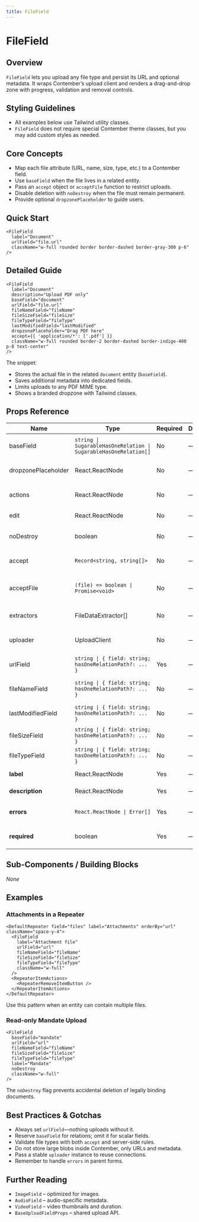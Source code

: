 ```yaml
---
title: FileField
---
```


<!-- Edited by human: false -->
<!-- Examples count: 13 -->
<!-- Source examples: 2 -->
<!-- Playground examples: 1 -->
<!-- External examples: 10 -->
<!-- Import examples: 6 -->

# FileField

## Overview
`FileField` lets you upload any file type and persist its URL and optional metadata.
It wraps Contember’s upload client and renders a drag-and-drop zone with progress, validation and removal controls.

## Styling Guidelines
* All examples below use Tailwind utility classes.
* `FileField` does not require special Contember theme classes, but you may add custom styles as needed.

## Core Concepts
* Map each file attribute (URL, name, size, type, etc.) to a Contember field.
* Use `baseField` when the file lives in a related entity.
* Pass an `accept` object or `acceptFile` function to restrict uploads.
* Disable deletion with `noDestroy` when the file must remain permanent.
* Provide optional `dropzonePlaceholder` to guide users.

## Quick Start
```tsx
<FileField
  label="Document"
  urlField="file.url"
  className="w-full rounded border border-dashed border-gray-300 p-6"
/>
```

## Detailed Guide
```tsx
<FileField
  label="Document"
  description="Upload PDF only"
  baseField="document"
  urlField="file.url"
  fileNameField="fileName"
  fileSizeField="fileSize"
  fileTypeField="fileType"
  lastModifiedField="lastModified"
  dropzonePlaceholder="Drag PDF here"
  accept={{ 'application/*': ['.pdf'] }}
  className="w-full rounded border-2 border-dashed border-indigo-400 p-8 text-center"
/>
```
The snippet:
* Stores the actual file in the related `document` entity (`baseField`).
* Saves additional metadata into dedicated fields.
* Limits uploads to any PDF MIME type.
* Shows a branded dropzone with Tailwind classes.

## Props Reference

| Name | Type | Required | Default | Description |
|------|------|----------|---------|-------------|
| baseField | `string \| SugarableHasOneRelation \| SugarableHasOneRelation[]` | No | — | Relation in which the file is stored |
| dropzonePlaceholder | React.ReactNode | No | — | Content shown inside an empty dropzone |
| actions | React.ReactNode | No | — | Actions displayed next to the picker |
| edit | React.ReactNode | No | — | Custom edit controls |
| noDestroy | boolean | No | — | Disables file removal capability |
| accept | `Record<string, string[]>` | No | — | Allowed MIME types / extensions |
| acceptFile | `(file) => boolean \| Promise<void>` | No | — | Imperative validator, may throw `RejectFileError` |
| extractors | FileDataExtractor[] | No | — | Custom metadata extractors |
| uploader | UploadClient | No | — | Custom uploader instance |
| urlField | `string \| { field: string; hasOneRelationPath?: ... }` | Yes | — | Field that stores the public file URL |
| fileNameField | `string \| { field: string; hasOneRelationPath?: ... }` | No | — | Field that stores original file name |
| lastModifiedField | `string \| { field: string; hasOneRelationPath?: ... }` | No | — | Last modification timestamp |
| fileSizeField | `string \| { field: string; hasOneRelationPath?: ... }` | No | — | Field that stores file size |
| fileTypeField | `string \| { field: string; hasOneRelationPath?: ... }` | No | — | Field that stores MIME type |
| **label** | React.ReactNode | Yes | — | Field label *(inherited)* |
| **description** | React.ReactNode | Yes | — | Helper text *(inherited)* |
| **errors** | `React.ReactNode \| Error[]` | Yes | — | Validation errors *(inherited)* |
| **required** | boolean | Yes | — | Marks the field as mandatory *(inherited)* |

## Sub-Components / Building Blocks
_None_

## Examples

### Attachments in a Repeater
```tsx
<DefaultRepeater field="files" label="Attachments" orderBy="url" className="space-y-4">
  <FileField
    label="Attachment file"
    urlField="url"
    fileNameField="fileName"
    fileSizeField="fileSize"
    fileTypeField="fileType"
    className="w-full"
  />
  <RepeaterItemActions>
    <RepeaterRemoveItemButton />
  </RepeaterItemActions>
</DefaultRepeater>
```
Use this pattern when an entity can contain multiple files.

### Read-only Mandate Upload
```tsx
<FileField
  baseField="mandate"
  urlField="url"
  fileNameField="fileName"
  fileSizeField="fileSize"
  fileTypeField="fileType"
  label="Mandate"
  noDestroy
  className="w-full"
/>
```
The `noDestroy` flag prevents accidental deletion of legally binding documents.

## Best Practices & Gotchas
* Always set `urlField`—nothing uploads without it.
* Reserve `baseField` for relations; omit it for scalar fields.
* Validate file types with both `accept` and server-side rules.
* Do not store large blobs inside Contember, only URLs and metadata.
* Pass a stable `uploader` instance to reuse connections.
* Remember to handle `errors` in parent forms.

## Further Reading
* `ImageField` – optimized for images.
* `AudioField` – audio-specific metadata.
* `VideoField` – video thumbnails and duration.
* `BaseUploadFieldProps` – shared upload API.

<!-- End of Generated Documentation -->
